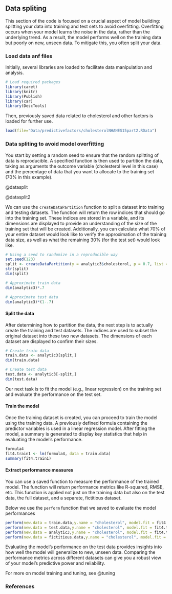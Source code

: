 ## Data spliting {.unnumbered}

This section of the code is focused on a crucial aspect of model building: splitting your data into training and test sets to avoid overfitting. Overfitting occurs when your model learns the noise in the data, rather than the underlying trend. As a result, the model performs well on the training data but poorly on new, unseen data. To mitigate this, you often split your data.

### Load data anf files

Initially, several libraries are loaded to facilitate data manipulation and analysis. 

```r
# Load required packages
library(caret)
library(knitr)
library(Publish)
library(car)
library(DescTools)
```

Then, previously saved data related to cholesterol and other factors is loaded for further use.

```r
load(file="Data/predictivefactors/cholesterolNHANES15part2.RData")
```

### Data spliting to avoid model overfitting

You start by setting a random seed to ensure that the random splitting of data is reproducible. A specified function is then used to partition the data, taking as arguments the outcome variable (cholesterol level in this case) and the percentage of data that you want to allocate to the training set (70% in this example).

::: column-margin
@datasplit
:::

::: column-margin
@datasplit2
:::

::: callout-tip
We can use the `createDataPartition` function to split a dataset into training and testing datasets. The function will return the row indices that should go into the training set. These indices are stored in a variable, and its dimensions are displayed to provide an understanding of the size of the training set that will be created. Additionally, you can calculate what 70% of your entire dataset would look like to verify the approximation of the training data size, as well as what the remaining 30% (for the test set) would look like.
:::

```r
# Using a seed to randomize in a reproducible way 
set.seed(123)
split <- createDataPartition(y = analytic3$cholesterol, p = 0.7, list = FALSE)
str(split)
dim(split)

# Approximate train data
dim(analytic3)*.7 

# Approximate test data
dim(analytic3)*(1-.7) 
```

#### Split the data

After determining how to partition the data, the next step is to actually create the training and test datasets. The indices are used to subset the original dataset into these two new datasets. The dimensions of each dataset are displayed to confirm their sizes.

```r
# Create train data
train.data <- analytic3[split,]
dim(train.data)

# Create test data
test.data <- analytic3[-split,]
dim(test.data)
```

Our next task is to fit the model (e.g., linear regression) on the training set and evaluate the performance on the test set.

#### Train the model

Once the training dataset is created, you can proceed to train the model using the training data. A previously defined formula containing the predictor variables is used in a linear regression model. After fitting the model, a summary is generated to display key statistics that help in evaluating the model's performance.

```r
formula4
fit4.train1 <- lm(formula4, data = train.data)
summary(fit4.train1)
```

#### Extract performance measures

You can use a saved function to measure the performance of the trained model. The function will return performance metrics like R-squared, RMSE, etc. This function is applied not just on the training data but also on the test data, the full dataset, and a separate, fictitious dataset.

::: callout-tip
Below we use the `perform` function that we saved to evaluate the model performances
:::

```r
perform(new.data = train.data,y.name = "cholesterol", model.fit = fit4.train1)
perform(new.data = test.data,y.name = "cholesterol", model.fit = fit4.train1)
perform(new.data = analytic3,y.name = "cholesterol", model.fit = fit4.train1)
perform(new.data = fictitious.data,y.name = "cholesterol", model.fit = fit4.train1)
```

Evaluating the model's performance on the test data provides insights into how well the model will generalize to new, unseen data. Comparing the performance metrics across different datasets can give you a robust view of your model's predictive power and reliability.

::: column-margin
For more on model training and tuning, see @tuning
:::

### References
